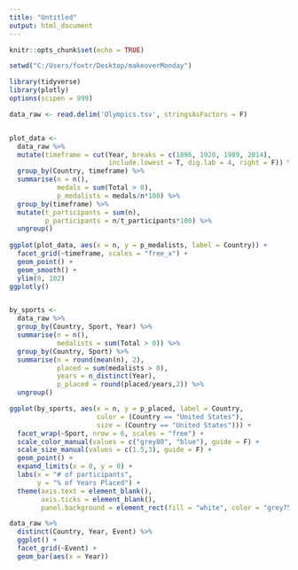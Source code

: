 ```yaml
---
title: "Untitled"
output: html_document
---
```


```r
knitr::opts_chunk$set(echo = TRUE)
```

```r
setwd("C:/Users/foxtr/Desktop/makeoverMonday")

library(tidyverse)
library(plotly)
options(scipen = 999)

data_raw <- read.delim('Olympics.tsv', stringsAsFactors = F)


plot_data <-
  data_raw %>%
  mutate(timeframe = cut(Year, breaks = c(1896, 1920, 1989, 2014), 
                         include.lowest = T, dig.lab = 4, right = F)) %>% 
  group_by(Country, timeframe) %>% 
  summarise(n = n(),
            medals = sum(Total > 0),
            p_medalists = medals/n*100) %>%
  group_by(timeframe) %>% 
  mutate(t_participants = sum(n),
         p_participants = n/t_participants*100) %>% 
  ungroup()
  
ggplot(plot_data, aes(x = n, y = p_medalists, label = Country)) + 
  facet_grid(~timeframe, scales = "free_x") +
  geom_point() +
  geom_smooth() +
  ylim(0, 102)
ggplotly()


by_sports <-
  data_raw %>% 
  group_by(Country, Sport, Year) %>% 
  summarise(n = n(),
            medalists = sum(Total > 0)) %>% 
  group_by(Country, Sport) %>% 
  summarise(n = round(mean(n), 2),
            placed = sum(medalists > 0),
            years = n_distinct(Year),
            p_placed = round(placed/years,2)) %>% 
  ungroup()

ggplot(by_sports, aes(x = n, y = p_placed, label = Country,
                      color = (Country == "United States"),
                      size = (Country == "United States"))) +
  facet_wrap(~Sport, nrow = 6, scales = "free") +
  scale_color_manual(values = c("grey80", "blue"), guide = F) +
  scale_size_manual(values = c(1.5,3), guide = F) +
  geom_point() +
  expand_limits(x = 0, y = 0) +
  labs(x = "# of participants",
       y = "% of Years Placed") +
  theme(axis.text = element_blank(),
        axis.ticks = element_blank(),
        panel.background = element_rect(fill = "white", color = "grey75"))

data_raw %>% 
  distinct(Country, Year, Event) %>% 
  ggplot() +
  facet_grid(~Event) +
  geom_bar(aes(x = Year))
  

```

